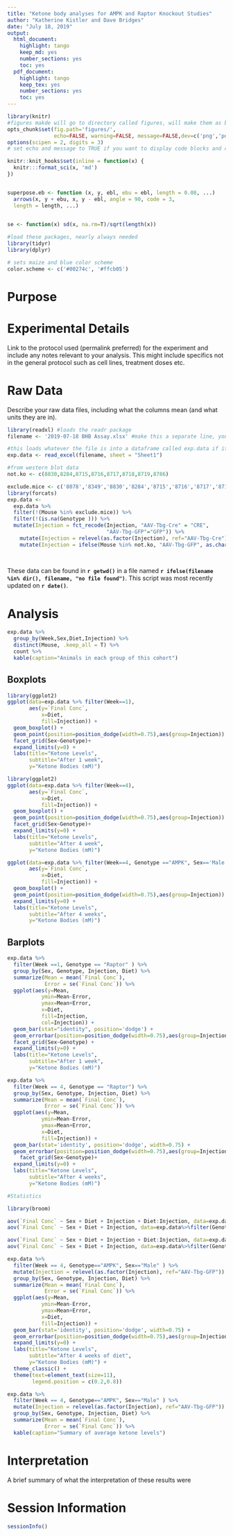 ```yaml
---
title: "Ketone body analyses for AMPK and Raptor Knockout Studies"
author: "Katherine Kistler and Dave Bridges"
date: "July 18, 2019"
output:
  html_document:
    highlight: tango
    keep_md: yes
    number_sections: yes
    toc: yes
  pdf_document:
    highlight: tango
    keep_tex: yes
    number_sections: yes
    toc: yes
---
```


```r
library(knitr)
#figures makde will go to directory called figures, will make them as both png and pdf files 
opts_chunk$set(fig.path='figures/',
               echo=FALSE, warning=FALSE, message=FALSE,dev=c('png','pdf'))
options(scipen = 2, digits = 3)
# set echo and message to TRUE if you want to display code blocks and code output respectively

knitr::knit_hooks$set(inline = function(x) {
  knitr:::format_sci(x, 'md')
})


superpose.eb <- function (x, y, ebl, ebu = ebl, length = 0.08, ...)
  arrows(x, y + ebu, x, y - ebl, angle = 90, code = 3,
  length = length, ...)

  
se <- function(x) sd(x, na.rm=T)/sqrt(length(x))

#load these packages, nearly always needed
library(tidyr)
library(dplyr)

# sets maize and blue color scheme
color.scheme <- c('#00274c', '#ffcb05')
```

# Purpose

# Experimental Details

Link to the protocol used (permalink preferred) for the experiment and include any notes relevant to your analysis.  This might include specifics not in the general protocol such as cell lines, treatment doses etc.

# Raw Data

Describe your raw data files, including what the columns mean (and what units they are in).

```r
library(readxl) #loads the readr package
filename <- '2019-07-18 BHB Assay.xlsx' #make this a separate line, you can use any variable you want

#this loads whatever the file is into a dataframe called exp.data if it exists
exp.data <- read_excel(filename, sheet = "Sheet1")

#from western blot data
not.ko <- c(8830,8284,8715,8716,8717,8718,8719,8786)

exclude.mice <- c('8078','8349','8830','8284','8715','8716','8717','8718','8719','8786') #excluded 8349 which had an error in ketone determination (<<<0)
library(forcats)
exp.data <- 
  exp.data %>%
  filter(!(Mouse %in% exclude.mice)) %>%
  filter(!(is.na(Genotype ))) %>%
  mutate(Injection = fct_recode(Injection, "AAV-Tbg-Cre" = "CRE",
                                "AAV-Tbg-GFP"="GFP")) %>%
    mutate(Injection = relevel(as.factor(Injection), ref="AAV-Tbg-Cre")) %>%
    mutate(Injection = ifelse(Mouse %in% not.ko, "AAV-Tbg-GFP", as.character(Injection)))  #modified genotypes based on western blotting
  
  
```

These data can be found in **`r getwd()`** in a file named **`r ifelse(filename %in% dir(), filename, "no file found")`**.  This script was most recently updated on **`r date()`**.

# Analysis

```r
exp.data %>%
  group_by(Week,Sex,Diet,Injection) %>%
  distinct(Mouse, .keep_all = T) %>%
  count %>%
  kable(caption="Animals in each group of this cohort")
```

## Boxplots

```r
library(ggplot2)
ggplot(data=exp.data %>% filter(Week==1),
       aes(y=`Final Conc`,
           x=Diet,
           fill=Injection)) +
  geom_boxplot() +
  geom_point(position=position_dodge(width=0.75),aes(group=Injection)) +
  facet_grid(Sex~Genotype)+
  expand_limits(y=0) +
  labs(title="Ketone Levels",
       subtitle="After 1 week",
       y="Ketone Bodies (mM)")

library(ggplot2)
ggplot(data=exp.data %>% filter(Week==4),
       aes(y=`Final Conc`,
           x=Diet,
           fill=Injection)) +
  geom_boxplot() +
  geom_point(position=position_dodge(width=0.75),aes(group=Injection)) +
  facet_grid(Sex~Genotype)+
  expand_limits(y=0) +
  labs(title="Ketone Levels",
       subtitle="After 4 week",
       y="Ketone Bodies (mM)")
```

```r
ggplot(data=exp.data %>% filter(Week==4, Genotype =="AMPK", Sex=='Male'), 
       aes(y=`Final Conc`,
           x=Diet,
           fill=Injection)) +
  geom_boxplot() +
  geom_point(position=position_dodge(width=0.75),aes(group=Injection)) +
  expand_limits(y=0) +
  labs(title="Ketone Levels",
       subtitle="After 4 weeks",
       y="Ketone Bodies (mM)")
```


## Barplots

```r
exp.data %>%
  filter(Week ==1, Genotype == "Raptor" ) %>%
  group_by(Sex, Genotype, Injection, Diet) %>%
  summarize(Mean = mean(`Final Conc`),
            Error = se(`Final Conc`)) %>%
  ggplot(aes(y=Mean,
           ymin=Mean-Error,
           ymax=Mean+Error,
           x=Diet,
           fill=Injection,
           col=Injection)) +
  geom_bar(stat="identity", position='dodge') +
  geom_errorbar(position=position_dodge(width=0.75),aes(group=Injection), width=0.5) +
  facet_grid(Sex~Genotype) +
  expand_limits(y=0) +
  labs(title="Ketone Levels",
       subtitle="After 1 week",
       y="Ketone Bodies (mM)")
```

```r
exp.data %>%
  filter(Week == 4, Genotype == "Raptor") %>%
  group_by(Sex, Genotype, Injection, Diet) %>%
  summarize(Mean = mean(`Final Conc`),
            Error = se(`Final Conc`)) %>%
  ggplot(aes(y=Mean,
           ymin=Mean-Error,
           ymax=Mean+Error,
           x=Diet,
           fill=Injection)) +
  geom_bar(stat='identity', position='dodge', width=0.75) +
  geom_errorbar(position=position_dodge(width=0.75),aes(group=Injection), width=0.5) +
    facet_grid(Sex~Genotype)+
  expand_limits(y=0) +
  labs(title="Ketone Levels",
       subtitle="After 4 weeks",
       y="Ketone Bodies (mM)")

#Statistics

library(broom)

aov(`Final Conc` ~ Sex + Diet + Injection + Diet:Injection, data=exp.data%>%filter(Genotype =="Raptor")) %>% tidy %>% kable(caption="Effects of diet/sex on  ketone levels in Rptor liver knockouts.  Includes interaction between diet and genotype")
aov(`Final Conc` ~ Sex + Diet + Injection, data=exp.data%>%filter(Genotype =="Raptor")) %>% tidy %>% kable(caption="Effects of diet/sex on  ketone levels in Rptor liver knockouts.  No interaction between diet and genotype")

aov(`Final Conc` ~ Sex + Diet + Injection + Diet:Injection, data=exp.data%>%filter(Genotype =="AMPK")) %>% tidy %>% kable(caption="Effects of diet/sex on  ketone levels in AMPK liver knockouts.  Includes interaction between diet and genotype")
aov(`Final Conc` ~ Sex + Diet + Injection, data=exp.data%>%filter(Genotype =="AMPK")) %>% tidy %>% kable(caption="Effects of diet/sex on  ketone levels in AMPK liver knockouts.  No interaction between diet and genotype")

```

```r
exp.data %>%
  filter(Week == 4, Genotype=="AMPK", Sex=="Male" ) %>%
  mutate(Injection = relevel(as.factor(Injection), ref="AAV-Tbg-GFP")) %>%
  group_by(Sex, Genotype, Injection, Diet) %>%
  summarize(Mean = mean(`Final Conc`),
            Error = se(`Final Conc`)) %>%
  ggplot(aes(y=Mean,
           ymin=Mean-Error,
           ymax=Mean+Error,
           x=Diet,
           fill=Injection)) +
  geom_bar(stat='identity', position='dodge', width=0.75) +
  geom_errorbar(position=position_dodge(width=0.75),aes(group=Injection), width=0.5) +
  expand_limits(y=0) +
  labs(title="Ketone Levels",
       subtitle="After 4 weeks of diet",
       y="Ketone Bodies (mM)") +
  theme_classic() +
  theme(text=element_text(size=11),
        legend.position = c(0.2,0.8))

exp.data %>%
  filter(Week == 4, Genotype=="AMPK", Sex=="Male" ) %>%
  mutate(Injection = relevel(as.factor(Injection), ref="AAV-Tbg-GFP")) %>%
  group_by(Sex, Genotype, Injection, Diet) %>%
  summarize(Mean = mean(`Final Conc`),
            Error = se(`Final Conc`)) %>%
  kable(caption="Summary of average ketone levels")
```

# Interpretation

A brief summary of what the interpretation of these results were

# Session Information

```r
sessionInfo()
```

